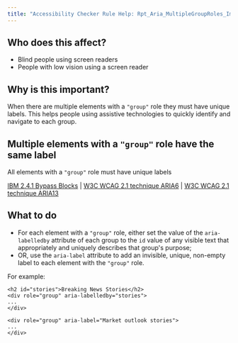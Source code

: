 ```yaml
---
title: "Accessibility Checker Rule Help: Rpt_Aria_MultipleGroupRoles_Implicit"
---
```


<div className="toolHelp">
<Row>
<Column colLg={5} colMd={3} colSm={4} className="toolLeft">

## Who does this affect?

* Blind people using screen readers
* People with low vision using a screen reader

## Why is this important?

When there are multiple elements with a `"group"` role they must have unique labels. This helps people using assistive technologies to quickly identify and navigate to each group.

</Column>
<Column colLg={11} colMd={5} colSm={4} className="toolMain">

<div id="locLevel"></div>

## Multiple elements with a `"group"` role have the same label
All elements with a `"group"` role must have unique labels

[IBM 2.4.1 Bypass Blocks](http://www.ibm.com/able/guidelines/ci162/bypass_blocks.html) | [W3C WCAG 2.1 technique ARIA6](https://www.w3.org/WAI/WCAG21/Techniques/aria/ARIA6) |  [W3C WCAG 2.1 technique ARIA13](https://www.w3.org/WAI/WCAG21/Techniques/aria/ARIA13)

<div id="locSnippet"></div>

## What to do

* For each element with a `"group"` role, either set the value of the `aria-labelledby` attribute of each group to the `id` value of any visible text that appropriately and uniquely describes that group's purpose;
* OR, use the `aria-label` attribute to add an invisible, unique, non-empty label to each element with the `"group"` role.

For example:

```
<h2 id="stories">Breaking News Stories</h2>
<div role="group" aria-labelledby="stories">
...
</div>

<div role="group" aria-label="Market outlook stories">
...
</div>
```


</Column>
</Row>
</div>
